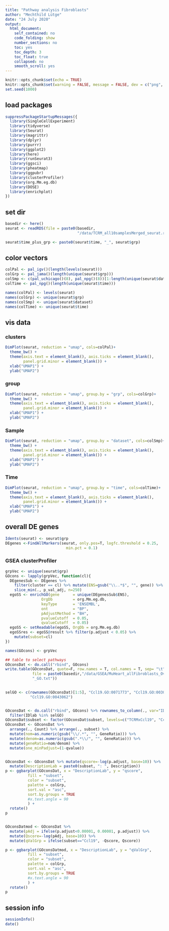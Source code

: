 ```yaml
---
title: "Pathway analysis Fibroblasts"
author: "Mechthild Lütge"
date: "24 July 2020"
output:
  html_document:
    self_contained: no
    code_folding: show
    number_sections: no
    toc: yes
    toc_depth: 3
    toc_float: true
    collapsed: no
    smooth_scroll: yes
---
```


```r
knitr::opts_chunk$set(echo = TRUE)
knitr::opts_chunk$set(warning = FALSE, message = FALSE, dev = c("png", "pdf"))
set.seed(1000)
```

## load packages
```r
suppressPackageStartupMessages({
  library(SingleCellExperiment)
  library(tidyverse)
  library(Seurat)
  library(magrittr)
  library(dplyr)
  library(purrr)
  library(ggplot2)
  library(here)
  library(runSeurat3)
  library(ggsci)
  library(pheatmap)
  library(ggpubr)
  library(clusterProfiler)
  library(org.Mm.eg.db)
  library(DOSE)
  library(enrichplot)
})

```

## set dir
```r
basedir <- here()
seurat <- readRDS(file = paste0(basedir, 
                                "/data/TCRM_all10samplesMerged_seurat.rds"))

seurat$time_plus_grp <- paste0(seurat$time, "_", seurat$grp)

```



## color vectors
```r

colPal <- pal_igv()(length(levels(seurat)))
colGrp <- pal_jama()(length(unique(seurat$grp)))
colSmp <- c(pal_uchicago()(8), pal_npg()(8))[1:length(unique(seurat$dataset))]
colTime <- pal_npg()(length(unique(seurat$time)))

names(colPal) <- levels(seurat)
names(colGrp) <- unique(seurat$grp)
names(colSmp) <- unique(seurat$dataset)
names(colTime) <- unique(seurat$time)

```


## vis data {.tabset}
### clusters
```r

DimPlot(seurat, reduction = "umap", cols=colPal)+
  theme_bw() +
  theme(axis.text = element_blank(), axis.ticks = element_blank(), 
        panel.grid.minor = element_blank()) +
  xlab("UMAP1") +
  ylab("UMAP2")


```

### group
```r

DimPlot(seurat, reduction = "umap", group.by = "grp", cols=colGrp)+
  theme_bw() +
  theme(axis.text = element_blank(), axis.ticks = element_blank(), 
        panel.grid.minor = element_blank()) +
  xlab("UMAP1") +
  ylab("UMAP2")

```


### Sample
```r

DimPlot(seurat, reduction = "umap", group.by = "dataset", cols=colSmp)+
  theme_bw() +
  theme(axis.text = element_blank(), axis.ticks = element_blank(), 
        panel.grid.minor = element_blank()) +
  xlab("UMAP1") +
  ylab("UMAP2")


```


### Time
```r

DimPlot(seurat, reduction = "umap", group.by = "time", cols=colTime)+
  theme_bw() +
  theme(axis.text = element_blank(), axis.ticks = element_blank(), 
        panel.grid.minor = element_blank()) +
  xlab("UMAP1") +
  ylab("UMAP2")


```



## overall DE genes {.tabset} 

```r

Idents(seurat) <- seurat$grp
DEgenes <-FindAllMarkers(seurat, only.pos=T, logfc.threshold = 0.25,
                           min.pct = 0.1)

```

### GSEA clusterProfiler 

```r

grpVec <- unique(seurat$grp)
GOcons <- lapply(grpVec, function(cl){
  DEgenesSub <- DEgenes %>% 
    filter(cluster == cl) %>% mutate(ENS=gsub("\\..*$", "", gene)) %>% 
    slice_min(., p_val_adj, n=250)
  egoSS <- enrichGO(gene      = unique(DEgenesSub$ENS),
                OrgDb         = org.Mm.eg.db,
                keyType       = 'ENSEMBL',
                ont           = "BP",
                pAdjustMethod = "BH",
                pvalueCutoff  = 0.05,
                qvalueCutoff  = 0.05)
  egoSS <- setReadable(egoSS, OrgDb = org.Mm.eg.db)
  egoSSres <- egoSS@result %>% filter(p.adjust < 0.05) %>% 
    mutate(subset=cl)
})

names(GOcons) <- grpVec

```



```r

## table to select pathways
GOconsDat <- do.call("rbind", GOcons)
write.table(GOconsDat, quote=F, row.names = T, col.names = T, sep= "\t",
            file = paste0(basedir,"/data/GSEA/MuHeart_allFibroblasts_OverallDE",
            "_GO.txt"))
	

selGO <- c(rownames(GOconsDat)[1:5], "Ccl19.GO:0071773", "Ccl19.GO:0030198",
           "Ccl19.GO:0043062")


GOconsDat <- do.call("rbind", GOcons) %>% rownames_to_column(., var="IDlab") %>% 
  filter(IDlab %in% selGO)
GOconsDat$subset <- factor(GOconsDat$subset, levels=c("TCRMxCcl19", "Ccl19"))
GOconsDat <- GOconsDat %>% 
  arrange(., Count) %>% arrange(., subset) %>%
  mutate(nom=as.numeric(gsub("\\/.*", "", GeneRatio))) %>% 
  mutate(denom=as.numeric(gsub(".*\\/", "", GeneRatio))) %>% 
  mutate(geneRatio=nom/denom) %>% 
  mutate(one_minPadjust=(1-qvalue))


GOconsDat <- GOconsDat %>% mutate(qscore=-log(p.adjust, base=10)) %>% 
  mutate(DescriptionLab = paste0(subset, ": ", Description))
p <- ggbarplot(GOconsDat, x = "DescriptionLab", y = "qscore",
          fill = "subset",               
          color = "subset",            
          palette = colGrp,            
          sort.val = "asc",           
          sort.by.groups = TRUE      
          #x.text.angle = 90           
          ) + 
  rotate()
p


GOconsDatmod <- GOconsDat %>% 
  mutate(pAdj = ifelse(p.adjust<0.00001, 0.00001, p.adjust)) %>% 
  mutate(Qscore=-log(pAdj, base=10)) %>% 
  mutate(qValGrp = ifelse(subset=="Ccl19", -Qscore, Qscore))

p <- ggbarplot(GOconsDatmod, x = "DescriptionLab", y = "qValGrp",
          fill = "subset",               
          color = "subset",            
          palette = colGrp,            
          sort.val = "asc",           
          sort.by.groups = TRUE      
          #x.text.angle = 90           
          ) + 
  rotate()
p


```



## session info
```r
sessionInfo()
date()
```





